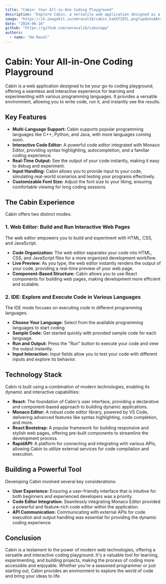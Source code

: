 ```yaml
---
title: "Cabin: Your All-in-One Coding Playground"
description: "Explore Cabin, a versatile web application designed as a coding playground. Learn how it supports multiple programming languages, integrates with Monaco Editor for an enhanced coding experience, and provides real-time output for effective learning and debugging."
image: "https://ik.imagekit.io/omraval18/cabin_kaXXTIDfL.png?updatedAt=1718547192294"
date: "2024-06-16"
github: "https://github.com/omraval18/cabinapp"
authors:
  - name: "Om Raval"
---
```


# Cabin: Your All-in-One Coding Playground

Cabin is a web application designed to be your go-to coding playground, offering a seamless and interactive experience for learning and experimenting with various programming languages. It provides a versatile environment, allowing you to write code, run it, and instantly see the results.

## Key Features

- **Multi-Language Support:** Cabin supports popular programming languages like C++, Python, and Java, with more languages coming soon.
- **Interactive Code Editor:** A powerful code editor integrated with Monaco Editor, providing syntax highlighting, autocompletion, and a familiar coding experience.
- **Real-Time Output:** See the output of your code instantly, making it easy to debug and experiment.
- **Input Handling:** Cabin allows you to provide input to your code, simulating real-world scenarios and testing your programs effectively.
- **Customizable Font Size:** Adjust the font size to your liking, ensuring comfortable viewing for long coding sessions.

## The Cabin Experience

Cabin offers two distinct modes:

### 1. Web Editor: Build and Run Interactive Web Pages

The web editor empowers you to build and experiment with HTML, CSS, and JavaScript.

- **Code Organization:** The web editor separates your code into HTML, CSS, and JavaScript files for a more organized development workflow.
- **Live Preview:** As you type, the web editor instantly renders the output of your code, providing a real-time preview of your web page.
- **Component-Based Structure:** Cabin allows you to use React components for building web pages, making development more efficient and scalable.

### 2. IDE: Explore and Execute Code in Various Languages

The IDE mode focuses on executing code in different programming languages.

- **Choose Your Language:** Select from the available programming languages to start coding.
- **Sample Code:** Get started quickly with provided sample code for each language.
- **Run and Output:** Press the "Run" button to execute your code and view the output instantly.
- **Input Interaction:** Input fields allow you to test your code with different inputs and explore its behavior.

## Technology Stack

Cabin is built using a combination of modern technologies, enabling its dynamic and interactive capabilities:

- **React:** The foundation of Cabin's user interface, providing a declarative and component-based approach to building dynamic applications.
- **Monaco Editor:** A robust code editor library, powered by VS Code, delivering advanced features like syntax highlighting, code completion, and more.
- **React Bootstrap:** A popular framework for building responsive and stylish web pages, offering pre-built components to streamline the development process.
- **RapidAPI:** A platform for connecting and integrating with various APIs, allowing Cabin to utilize external services for code compilation and execution.

## Building a Powerful Tool

Developing Cabin involved several key considerations:

- **User Experience:** Ensuring a user-friendly interface that is intuitive for both beginners and experienced developers was a priority.
- **Code Editor Integration:** Seamlessly integrating Monaco Editor provided a powerful and feature-rich code editor within the application.
- **API Communication:** Communicating with external APIs for code execution and output handling was essential for providing the dynamic coding experience.

## Conclusion

Cabin is a testament to the power of modern web technologies, offering a versatile and interactive coding playground. It's a valuable tool for learning, experimenting, and building projects, making the process of coding more accessible and enjoyable. Whether you're a seasoned programmer or just starting out, Cabin provides an environment to explore the world of code and bring your ideas to life.